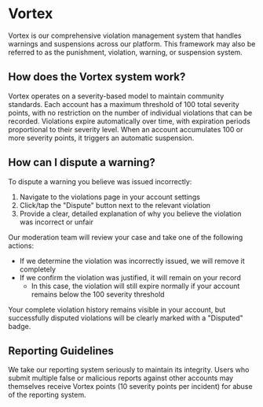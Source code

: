 
# Vortex

Vortex is our comprehensive violation management system that handles warnings and suspensions across our platform. This framework may also be referred to as the punishment, violation, warning, or suspension system.

## How does the Vortex system work?

Vortex operates on a severity-based model to maintain community standards. Each account has a maximum threshold of 100 total severity points, with no restriction on the number of individual violations that can be recorded. Violations expire automatically over time, with expiration periods proportional to their severity level. When an account accumulates 100 or more severity points, it triggers an automatic suspension.

## How can I dispute a warning?

<BadgeWrapper selected="Specific to Nexirift" />

To dispute a warning you believe was issued incorrectly:

1. Navigate to the violations page in your account settings
2. Click/tap the "Dispute" button next to the relevant violation
3. Provide a clear, detailed explanation of why you believe the violation was incorrect or unfair

Our moderation team will review your case and take one of the following actions:

- If we determine the violation was incorrectly issued, we will remove it completely
- If we confirm the violation was justified, it will remain on your record
  - In this case, the violation will still expire normally if your account remains below the 100 severity threshold

Your complete violation history remains visible in your account, but successfully disputed violations will be clearly marked with a "Disputed" badge.

## Reporting Guidelines

<BadgeWrapper selected="Specific to Nexirift" />

We take our reporting system seriously to maintain its integrity. Users who submit multiple false or malicious reports against other accounts may themselves receive Vortex points (10 severity points per incident) for abuse of the reporting system.
